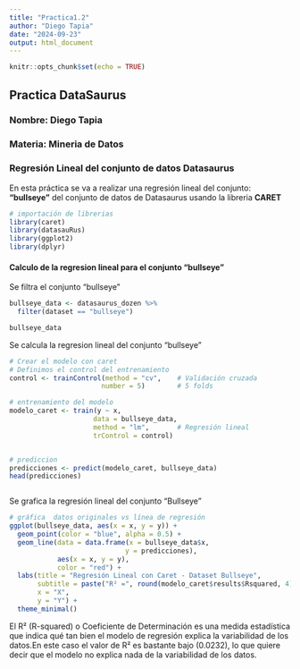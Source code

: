 ```yaml
---
title: "Practica1.2"
author: "Diego Tapia"
date: "2024-09-23"
output: html_document
---
```


```r
knitr::opts_chunk$set(echo = TRUE)
```

## Practica DataSaurus

### Nombre: Diego Tapia

### Materia: Mineria de Datos

### Regresión Lineal del conjunto de datos Datasaurus

En esta práctica se va a realizar una regresión lineal del conjunto: **"bullseye"** del conjunto de datos de Datasaurus usando la libreria **CARET**

```r
# importación de librerias
library(caret)
library(datasauRus)
library(ggplot2)
library(dplyr)
```

#### Calculo de la regresion lineal para el conjunto "bullseye"

Se filtra el conjunto "bullseye"

```r

bullseye_data <- datasaurus_dozen %>%
  filter(dataset == "bullseye")

bullseye_data

```

Se calcula la regresion lineal del conjunto "bullseye"

```r

# Crear el modelo con caret
# Definimos el control del entrenamiento
control <- trainControl(method = "cv",    # Validación cruzada
                       number = 5)        # 5 folds

# entrenamiento del modelo
modelo_caret <- train(y ~ x,
                     data = bullseye_data,
                     method = "lm",       # Regresión lineal
                     trControl = control)


# prediccion
predicciones <- predict(modelo_caret, bullseye_data)
head(predicciones) 



```

Se grafica la regresión lineal del conjunto "Bullseye"

```r
# gráfica  datos originales vs línea de regresión
ggplot(bullseye_data, aes(x = x, y = y)) +
  geom_point(color = "blue", alpha = 0.5) +
  geom_line(data = data.frame(x = bullseye_data$x,
                             y = predicciones),
            aes(x = x, y = y),
            color = "red") +
  labs(title = "Regresión Lineal con Caret - Dataset Bullseye",
       subtitle = paste("R² =", round(modelo_caret$results$Rsquared, 4)),
       x = "X",
       y = "Y") +
  theme_minimal()

```

El R² (R-squared) o Coeficiente de Determinación es una medida estadística que indica qué tan bien el modelo de regresión explica la variabilidad de los datos.En este caso el valor de R² es bastante bajo (0.0232), lo que quiere decir que el modelo no explica nada de la variabilidad de los datos.
